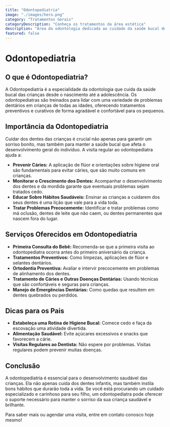 ```yaml
---
title: "Odontopediatria"
image: "./images/hero.png"
category: "Tratamentos Gerais"
categoryDescription: "Conheça os tratamentos da área estética"
description: "Área da odontologia dedicada ao cuidado da saúde bucal de crianças e adolescentes."
featured: false
---
```


# Odontopediatria

## O que é Odontopediatria?

A Odontopediatria é a especialidade da odontologia que cuida da saúde bucal das crianças desde o nascimento até a adolescência. Os odontopediatras são treinados para lidar com uma variedade de problemas dentários em crianças de todas as idades, oferecendo tratamentos preventivos e curativos de forma agradável e confortável para os pequenos.

## Importância da Odontopediatria

Cuidar dos dentes das crianças é crucial não apenas para garantir um sorriso bonito, mas também para manter a saúde bucal que afeta o desenvolvimento geral do indivíduo. A visita regular ao odontopediatra ajuda a:

- **Prevenir Cáries:** A aplicação de flúor e orientações sobre higiene oral são fundamentais para evitar cáries, que são muito comuns em crianças.
- **Monitorar o Crescimento dos Dentes:** Acompanhar o desenvolvimento dos dentes e da mordida garante que eventuais problemas sejam tratados cedo.
- **Educar Sobre Hábitos Saudáveis:** Ensinar as crianças a cuidarem dos seus dentes é uma lição que vale para a vida toda.
- **Tratar Problemas Precocemente:** Identificar e tratar problemas como má oclusão, dentes de leite que não caem, ou dentes permanentes que nascem fora do lugar.

## Serviços Oferecidos em Odontopediatria

- **Primeira Consulta do Bebê:** Recomenda-se que a primeira visita ao odontopediatra ocorra antes do primeiro aniversário da criança.
- **Tratamentos Preventivos:** Como limpezas, aplicações de flúor e selantes dentários.
- **Ortodontia Preventiva:** Avaliar e intervir precocemente em problemas de alinhamento dos dentes.
- **Tratamento de Cáries e Outras Doenças Dentárias:** Usando técnicas que são confortáveis e seguras para crianças.
- **Manejo de Emergências Dentárias:** Como quedas que resultem em dentes quebrados ou perdidos.

## Dicas para os Pais

- **Estabeleça uma Rotina de Higiene Bucal:** Comece cedo e faça da escovação uma atividade divertida.
- **Alimentação Saudável:** Evite açúcares excessivos e snacks que favorecem a cárie.
- **Visitas Regulares ao Dentista:** Não espere por problemas. Visitas regulares podem prevenir muitas doenças.

## Conclusão

A odontopediatria é essencial para o desenvolvimento saudável das crianças. Ela não apenas cuida dos dentes infantis, mas também instila bons hábitos que durarão toda a vida. Se você está procurando um cuidado especializado e carinhoso para seu filho, um odontopediatra pode oferecer o suporte necessário para manter o sorriso da sua criança saudável e brilhante.

Para saber mais ou agendar uma visita, entre em contato conosco hoje mesmo!
